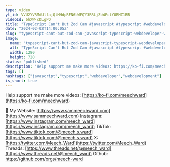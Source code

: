 ```yaml
---
type: video
yt_id: VVU2YVRMdUlfajQtMHdpRFN6bWFQY3RRLjZoWFctY0RMZ1BR
videoId: 6hXW-cDLgPQ
title: "TypeScript Can't But Zod Can #javascript #typescript #webdeveloper #webdevelopment"
date: "2024-02-02T14:00:05Z"
slug: "typescript-cant-but-zod-can-javascript-typescript-webdeveloper-webdevelopment"
image: 
  name: "typescript-cant-but-zod-can-javascript-typescript-webdeveloper-webdevelopment.jpg"
  alt: "TypeScript Can't But Zod Can #javascript #typescript #webdeveloper #webdevelopment"
  width: 1280
  height: 720
status: 'published'
description: "Help support me make more videos: https://ko-fi.com/meechward"
tags: []
hashtags: ["javascript","typescript","webdeveloper","webdevelopment"]
is_short: true
---
```


Help support me make more videos: [https://ko-fi.com/meechward](https://ko-fi.com/meechward)

🔗
My Website: [https://www.sammeechward.com](https://www.sammeechward.com)
Instagram: [https://www.instagram.com/meech_ward](https://www.instagram.com/meech_ward)
TikTok: [https://www.tiktok.com/@meech.s.ward](https://www.tiktok.com/@meech.s.ward)
X: [https://twitter.com/Meech_Ward](https://twitter.com/Meech_Ward)
Threads: [https://www.threads.net/@meech_ward](https://www.threads.net/@meech_ward)
Github: https://github.com/orgs/meech-ward
